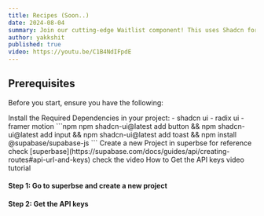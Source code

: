 ```yaml
---
title: Recipes (Soon..)
date: 2024-08-04
summary: Join our cutting-edge Waitlist component! This uses Shadcn for UI, Framer Motion for animations, and Supabase for the database. Sign up for early access and updates!
author: yakkshit
published: true
video: https://youtu.be/C1B4NdIFpdE
---
```


<ComponentPreview name="recipes-demo" />

## Prerequisites

Before you start, ensure you have the following:

<Steps>
  <Step>
    Install the Required Dependencies in your project:
      - shadcn ui
      - radix ui
      - framer motion
      ```npm
      npm shadcn-ui@latest add button && npm shadcn-ui@latest add input && npm shadcn-ui@latest add toast && npm install @supabase/supabase-js
      ```
  </Step>

  <Step>
    Create a new Project in superbse for reference check [superbase](https://supabase.com/docs/guides/api/creating-routes#api-url-and-keys)
    check the video
    <Accordion type="single" collapsible>
      <AccordionItem value="item-1">
        <AccordionTrigger>How to Get the API keys video tutorial </AccordionTrigger>
        <AccordionContent>
        <Steps>
            <Step>
             <h4>Step 1: Go to superbse and create a new project</h4>
              <VideoEmbed src="https://youtu.be/SwkNoEtw9ow"  
              text="
                  ## Create a Table
                    Let's create our first API route by creating a table called `todos` to store tasks. This creates a corresponding route `todos` which can accept GET, POST, PATCH, & DELETE requests.
                    1. Go to the **Table editor** page in the Dashboard.
                    2. Click **New Table** and create a table with the name `todos`.
                    3. Click **Save**.
                    4. Click **New Column** and create a column with the name `task` and type `text`.
                    5. Click **Save**.
                    "/>
            </Step>
            <Step>
              <h4>Step 2: Get the API keys</h4>
              <VideoEmbed src="https://youtu.be/i359YfsQRjU"  
                text='
                    ## API URL and Keys

                      Every Supabase project has a unique API URL. Your API is secured behind an API gateway which requires an API Key for every request.

                      1. Go to the [Settings](https://supabase.com/dashboard/project/_/settings/general) page in the Dashboard.
                      2. Click API in the sidebar.
                      3. Find your API URL, anon, and service_role keys on this page.

                      The REST API is accessible through the URL `https://<project_ref>.supabase.co/rest/v1`. Both of these routes require the anon key to be passed through an `apikey` header.

                      ### Environment Variables

                      ```env
                      NEXT_PUBLIC_SUPABASE_URL=REPLACE_WITH_YOUR_KEY
                      NEXT_PUBLIC_SUPABASE_ANON_KEY=REPLACE_WITH_YOUR_KEY
                      ```'/>
            </Step>
          </Steps>
        </AccordionContent>
      </AccordionItem>
    </Accordion>
    Get Your API keys `API URL`, `anon` from supabase.
      ```env
      NEXT_PUBLIC_SUPABASE_URL=REPLACE_WITH_YOUR_KEY
      NEXT_PUBLIC_SUPABASE_ANON_KEY=REPLACE_WITH_YOUR_KEY
      ```
  </Step>
  <Step>You&apos;re almost done just few Steps left.</Step>
</Steps>


## Installation

<Tabs defaultValue="code">

<TabsList>
  <TabsTrigger value="code">Code</TabsTrigger>
  <TabsTrigger value="video">Video</TabsTrigger>
  <TabsTrigger value="files">Files</TabsTrigger>
</TabsList>

<TabsContent value="code">
<Steps>
  <Step>

    Create a file named `waitlist.tsx` and copy and paste the following code:

    <ComponentSource name="wait-list" />

  </Step>
  
  <Step>
    Create the following `.env` variables:
    ```env
      NEXT_PUBLIC_SUPABASE_URL=REPLACE_WITH_YOUR_KEY
      NEXT_PUBLIC_SUPABASE_ANON_KEY=REPLACE_WITH_YOUR_KEY
      ```

  </Step>
  <Step>
      Run the code in the SQLeditor in supabase.

      ```SQL
        ALTER TABLE waitlist ENABLE ROW LEVEL SECURITY;

        -- Drop existing policy if it exists to avoid conflicts
        DROP POLICY IF EXISTS "Allow all users to insert" ON waitlist;

        -- Create a new policy to allow inserts
        CREATE POLICY "Allow all users to insert"
        ON waitlist
        FOR INSERT
        WITH CHECK (true);
      ```
  </Step>
  <Step>Congrats! You have successfully created a Waitlist component for your project! 🎉</Step>
</Steps>

</TabsContent>

<TabsContent value="video">

<Steps>
  <Step>
    After Downloading the File Follow the instructions shown in the Video Tutorial. How to use the zip file.  
<VideoEmbed src="https://youtu.be/nXbXNB9E71o" 
  text="<ins>[For more tech videos, please visit our YT channel](https://youtube.com/@cedzlabs)</ins>
  
  We are workign Hard to Bring you the exiting Stuff.
  Stay Tuned for more Tech Videos.
  Please Support Us 🙂."/>
  </Step>
  <Step>Done!</Step>
</Steps>

</TabsContent>


<TabsContent value="files">
  # Link Will be given soon..
  
    <Link href=''><Button>Download zip</Button></Link>
</TabsContent>
</Tabs>

## Examples 

comming soon ...
<ComponentPreview name="wait-list-1-demo" />

## Props

| Prop name          | Type     | Default                    | Description                                                    |
| ------------------ | -------- | -------------------------- | -------------------------------------------------------------- |
| emailPlaceholder   | string   | "Email"                    | Customize the placeholder text for the email input             |
| buttonText         | string   | "Subscribe"                | Customize the text of the subscribe button                     |
| successRedirectUrl | string   | "https://www.cedzlabs.com" | URL to redirect to after a successful subscription             |
| inputClassName     | string   | ""                         | Additional classes for the input element                       |
| buttonClassName    | string   | ""                         | Additional classes for the button element                      |
| formClassName      | string   | ""                         | Additional classes for the form element                        |
| onSuccess          | function | -                          | Callback function to be called after a successful subscription |


## Credits

| Name          | Credit For          | Link                                                         |
| ------------- | ------------------- | ------------------------------------------------------------ |
| Yakkshit      | Component Developer | [yakkshit](https://x.com/yakkshit)                           |
| Cedz Labs     | Video Tutorial      | [Cedz Labs](https://www.cedzlabs.com)                        |
| snadcn ui     | UI components       | [snadcn ui](https://ui.shadcn.com/docs/components)           |
| supabase      | DB, Documentation   | [supabase](https://supabase.com/)                            |

## Suggestions Or Book

| Name          | Credit For          | Link                                                         |
| ------------- | ------------------- | ------------------------------------------------------------ |
| Yakkshit      | Component Developer | [<Button>Book</Button>](https://cal.com/yakkshit)                           |

<SupportOverlay
  videoSrc="https://youtu.be/nXbXNB9E71o"
  supportLink="https://cedzlabs.com/payments"
/>